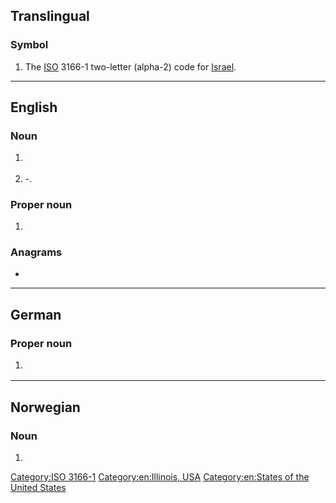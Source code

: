 {{also|Appendix:Variations of "il"}}
==Translingual==

===Symbol===
{{head|mul|symbol}}

# The [[ISO]] 3166-1 two-letter (alpha-2) code for [[Israel]].

[[Category:ISO 3166-1]]

----

==English==

===Noun===
{{en-noun}}

# {{lb|en|computing|initialism}} {{l|en|intermediate language|Intermediate language}}
# {{lb|en|video games|speedrunning|initialism}} {{l|en|individual|Individual}}-{{l|en|level}}.

===Proper noun===
{{en-proper noun}}

# {{abbreviation of|Illinois|lang=en}} {{gloss|a state of the [[United States of America]]}}

===Anagrams===
* {{anagrams|en|a=il|-li-|Li|li}}

[[Category:en:Illinois, USA]]
[[Category:en:States of the United States]]

----

==German==

===Proper noun===
{{de-proper noun}}

# {{abbreviation of|[[Innsbruck]] [[Land]]|lang=de}} {{gloss|country code of ''Innsbruck, Land'', the surrounding circuit of [[Innsbruck]]/[[Tyrol]]/[[Austria]]}}

----

==Norwegian==

===Noun===
{{head|no|noun}}

# {{abbreviation of|idrettslag|lang=no}}